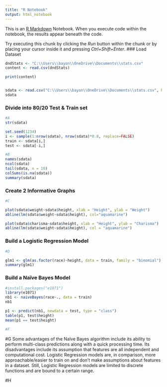---
title: "R Notebook"
output: html_notebook
---

This is an [R Markdown](http://rmarkdown.rstudio.com) Notebook. When you execute code within the notebook, the results appear beneath the code. 

Try executing this chunk by clicking the *Run* button within the chunk or by placing your cursor inside it and pressing *Ctrl+Shift+Enter*. 
### Load Dataset

```{r}
dndStats <- "C:\\Users\\bayon\\OneDrive\\Documents\\stats.csv"
content <- read.csv(dndStats)

print(content)


sdata <- read.csv("C:\\Users\\bayon\\OneDrive\\Documents\\stats.csv", header = TRUE, sep = ",")
sdata
```

### Divide into 80/20 Test & Train set
```{r}
#A
str(sdata)

set.seed(1234)
i <- sample(1:nrow(sdata), nrow(sdata)*0.8, replace=FALSE)
train <- sdata[i,]
test <- sdata[-i,]

#B
names(sdata)
ncol(sdata)
tail(sdata, n = 10)
colSums(is.na(sdata))
summary(sdata)
```

### Create 2 Informative Graphs
```{r}
#C

plot(sdata$weight~sdata$height, xlab = "Height", ylab = "Weight")
abline(lm(sdata$weight~sdata$height), col="aquamarine")

plot(sdata$charisma~sdata$height, xlab = "Height", ylab = "Charisma")
abline(lm(sdata$weight~sdata$height), col = "aquamarine")
```

### Build a Logistic Regression Model
```{r}
#D

glm1 <- glm(as.factor(race)~height, data = train, family = "binomial")
summary(glm1)
```

### Build a Naïve Bayes Model
```{r}
#install.packages("e1071")
library(e1071)
nb1 <- naiveBayes(race~., data = train)
nb1
```

```{r}
p1 <- predict(nb1, newdata = test, type = "class")
table(p1, test$height)
mean(p1 == test$height)
```

```{r}
#F


```


#G
Some advantages of the Naïve Bayes algorithm include its ability to perform 
multi-class predictions along with a quick processing time. Its disadvantages
include its assumption that features are all independent and computational cost.
Logistic Regression models are, in comparison, more approachable/easier to train on 
and don't make assumptions about features in a dataset. Still, Logistic Regression models 
are limited to discrete functions and are bound to a certain range.

#H


